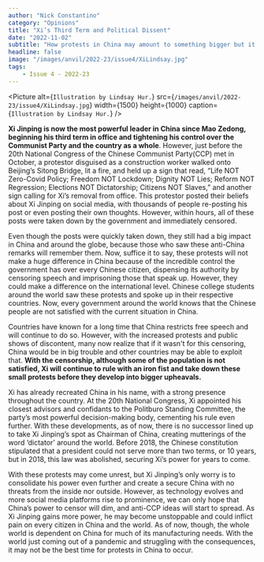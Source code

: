 ```yaml
---
author: "Nick Constantino"
category: "Opinions"
title: "Xi’s Third Term and Political Dissent"
date: "2022-11-02"
subtitle: "How protests in China may amount to something bigger but it may not be good for the world"
headline: false
image: "/images/anvil/2022-23/issue4/XiLindsay.jpg"
tags:
    - Issue 4 - 2022-23
---
```


<Picture
alt={`Illustration by Lindsay Hur.`}
src={`/images/anvil/2022-23/issue4/XiLindsay.jpg`}
width={1500}
height={1000}
caption={`Illustration by Lindsay Hur.`}
/>


**Xi Jinping is now the most powerful leader in China since Mao Zedong, beginning his third term in office and tightening his control over the Communist Party and the country as a whole**. However, just before the 20th National Congress of the Chinese Communist Party(CCP) met in October, a protestor disguised as a construction worker walked onto Beijing’s Sitong Bridge, lit a fire, and held up a sign that read, “Life NOT Zero-Covid Policy; Freedom NOT Lockdown; Dignity NOT Lies; Reform NOT Regression; Elections NOT Dictatorship; Citizens NOT Slaves,” and another sign calling for Xi’s removal from office. This protestor posted their beliefs about Xi Jinping on social media, with thousands of people re-posting his post or even posting their own thoughts. However, within hours, all of these posts were taken down by the government and immediately censored. 

Even though the posts were quickly taken down, they still had a big impact in China and around the globe, because those who saw these anti-China remarks will remember them. Now, suffice it to say, these protests will not make a huge difference in China because of the incredible control the government has over every Chinese citizen, dispensing its authority by censoring speech and imprisoning those that speak up. However, they could make a difference on the international level. Chinese college students around the world saw these protests and spoke up in their respective countries. Now, every government around the world knows that the Chinese people are not satisfied with the current situation in China.

Countries have known for a long time that China restricts free speech and will continue to do so. However, with the increased protests and public shows of discontent, many now realize that if it wasn't for this censoring, China would be in big trouble and other countries may be able to exploit that. **With the censorship, although some of the population is not satisfied, Xi will continue to rule with an iron fist and take down these small protests before they develop into bigger upheavals.**

Xi has already recreated China in his name, with a strong presence throughout the country. At the 20th National Congress, Xi appointed his closest advisors and confidants to the Politburo Standing Committee, the party’s most powerful decision-making body, cementing his rule even further. With these developments, as of now, there is no successor lined up to take Xi Jinping’s spot as Chairman of China, creating mutterings of the word ‘dictator’ around the world. Before 2018, the Chinese constitution stipulated that a president could not serve more than two terms, or 10 years, but in 2018, this law was abolished, securing Xi’s power for years to come.

With these protests may come unrest, but Xi Jinping’s only worry is to consolidate his power even further and create a secure China with no threats from the inside nor outside. However, as technology evolves and more social media platforms rise to prominence, we can only hope that China’s power to censor will dim, and anti-CCP ideas will start to spread. As Xi Jinping gains more power, he may become unstoppable and could inflict pain on every citizen in China and the world. As of now, though, the whole world is dependent on China for much of its manufacturing needs. With the world just coming out of a pandemic and struggling with the consequences, it may not be the best time for protests in China to occur.
